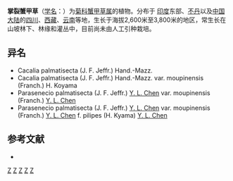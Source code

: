 {{Speciesbox
| name = 掌裂蟹甲草
| status = 
| status_system = 
| image =
| genus = Parasenecio
| species = palmatisecta
| authority = (J. F. Jeffr.) [[陈艺林|Y. L. Chen]]
| subdivision_ranks =[[变种|变种]]
| subdivision =
* 掌裂蟹甲草 ''P. p.'' var. ''palmatisecta''
* [[腺毛掌裂蟹甲草|腺毛掌裂蟹甲草]] ''P. p.'' var. ''moupinensis''
}}

'''掌裂蟹甲草'''（[[学名|学名]]：{{lang|la|''Parasenecio palmatisecta''}}）为[[菊科|菊科]][[蟹甲草属|蟹甲草属]]的植物。分布于 [[印度|印度]]东部、[[不丹|不丹]]以及[[中国大陆|中国大陆]]的[[四川|四川]]、[[西藏|西藏]]、[[云南|云南]]等地，生长于海拔2,600米至3,800米的地区，常生长在山坡林下、林缘和灌丛中，目前尚未由人工引种栽培。

== 异名 ==
* Cacalia palmatisecta (J. F. Jeffr.) Hand.-Mazz.
* Cacalia palmatisecta (J. F. Jeffr.) Hand.-Mazz. var. moupinensis (Franch.) H. Koyama
* Parasenecio palmatisecta (J. F. Jeffr.) [[陈艺林|Y. L. Chen]] var. moupinensis (Franch.) [[陈艺林|Y. L. Chen]]
* Parasenecio palmatisecta (J. F. Jeffr.) [[陈艺林|Y. L. Chen]] var. moupinensis (Franch.) [[陈艺林|Y. L. Chen]] f. pilipes (H. Kyama) [[陈艺林|Y. L. Chen]]

== 参考文献 ==
<div class="references-small">
* {{cite web| url =http://www.bioinfo.cn/db05/KmzwSpecies.php?action=view&id=4631| title =掌裂蟹甲草（原变种）| work =《中国高等植物数据库全库》| publisher =中国科学院微生物研究所| author =昆明植物研究所| accessdate =2009-02-25| deadurl =yes| archiveurl =https://web.archive.org/web/20160305002410/http://www.bioinfo.cn/db05/KmzwSpecies.php?action=view&id=4631| archivedate =2016-03-05}}
</div>

[[Category:蟹甲草属|Z]]
[[Category:印度植物|Z]]
[[Category:四川植物|Z]]
[[Category:西藏植物|Z]]
[[Category:云南植物|Z]]